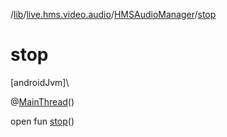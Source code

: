 /[lib](/api-reference/android/v2/home/content)/[live.hms.video.audio](../index)/[HMSAudioManager](index)/[stop](stop)

# stop

[androidJvm]\

@[MainThread](https://developer.android.com/reference/kotlin/androidx/annotation/MainThread.html)()

open fun [stop](stop)()
